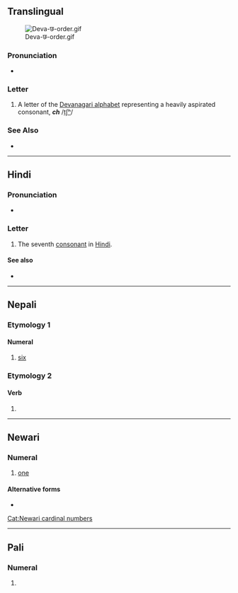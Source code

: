 {{character info/new}}
==Translingual==
[[File:Deva-छ-order.gif|thumb]]

===Pronunciation===
* {{IPA|/tʃʰə/|lang=mul}}

===Letter===
{{mul-Deva|ch}}

# A letter of the [[Devanagari alphabet]] representing a heavily aspirated consonant, '''''ch''''' /[[tʃʰ]]/

===See Also===
* {{list:Devanagari script letters/mul}}

----

==Hindi==

===Pronunciation===
* {{hi-IPA|छ.}}

===Letter===
{{head|hi|letter}}

# The seventh [[consonant]] in [[Hindi]].

====See also====
* {{list:Devanagari script letters/hi}}

----

==Nepali==

===Etymology 1===
{{rfe|lang=ne}}

====Numeral====
{{ne-pos|numeral}}

# {{lb|ne|cardinal}} [[six]]

===Etymology 2===
{{rfe|lang=ne}}

====Verb====
{{ne-pos|verb form}}
{{attention|ne|fixed error from complete lack of parameters, but there may be more to this}}

# {{inflection of|हुनु||3|s|lang=ne}}

----

==Newari==

===Numeral===
{{head|new|numeral}}

# [[one]]

====Alternative forms====
* {{l|new|छि}}

[[Cat:Newari cardinal numbers]]

----

==Pali==

===Numeral===
{{head|pi|numeral}}

# {{lb|pi|cardinal}} {{pi-sc|d|cha}}